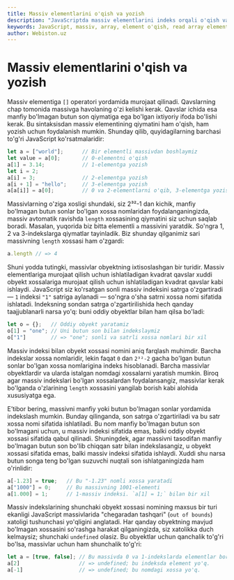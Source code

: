 ```yaml
---
title: Massiv elementlarini o'qish va yozish
description: "JavaScriptda massiv elementlarini indeks orqali o'qish va o'zgartirish. Array ichidagi qiymatlarga kirish, yangi qiymat yozish, mavjudini yangilash va amaliy misollar orqali tushuntirish."
keywords: JavaScript, massiv, array, element o'qish, read array element, element yozish, write array element, indeks, index, update array, element yangilash, beginner, misollar, examples, tutorial
author: Webiston.uz
---
```


# Massiv elementlarini o'qish va yozish

Massiv elementiga `[]` operatori yordamida murojaat qilinadi. Qavslarning chap tomonida massivga havolaning o'zi kelishi kerak. Qavslar ichida esa manfiy bo'lmagan butun son qiymatiga ega bo'lgan ixtiyoriy ifoda bo'lishi kerak. Bu sintaksisdan massiv elementining qiymatini ham o'qish, ham yozish uchun foydalanish mumkin. Shunday qilib, quyidagilarning barchasi to'g'ri JavaScript ko'rsatmalaridir:

``` js
let a = ["world"];      // Bir elementli massivdan boshlaymiz
let value = a[0];       // 0-elementni o'qish
a[1] = 3.14;            // 1-elementga yozish
let i = 2;
a[i] = 3;               // 2-elementga yozish
a[i + 1] = "hello";     // 3-elementga yozish
a[a[i]] = a[0];         // 0 va 2-elementlarni o'qib, 3-elementga yozish
```

Massivlarning o'ziga xosligi shundaki, siz 2³²-1 dan kichik, manfiy bo'lmagan butun sonlar bo'lgan xossa nomlaridan foydalanganingizda, massiv avtomatik ravishda `length` xossasining qiymatini siz uchun saqlab boradi. Masalan, yuqorida biz bitta elementli `a` massivini yaratdik. So'ngra 1, 2 va 3-indekslarga qiymatlar tayinladik. Biz shunday qilganimiz sari massivning `length` xossasi ham o'zgardi:

``` js
a.length // => 4
```

Shuni yodda tutingki, massivlar obyektning ixtisoslashgan bir turidir. Massiv elementlariga murojaat qilish uchun ishlatiladigan kvadrat qavslar xuddi obyekt xossalariga murojaat qilish uchun ishlatiladigan kvadrat qavslar kabi ishlaydi. JavaScript siz ko'rsatgan sonli massiv indeksini satrga o'zgartiradi — `1` indeksi `"1"` satriga aylanadi — so'ngra o'sha satrni xossa nomi sifatida ishlatadi. Indeksning sondan satrga o'zgartirilishida hech qanday taajjublanarli narsa yo'q: buni oddiy obyektlar bilan ham qilsa bo'ladi:

``` js
let o = {};   // Oddiy obyekt yaratamiz
o[1] = "one"; // Uni butun son bilan indekslaymiz
o["1"]        // => "one"; sonli va satrli xossa nomlari bir xil
```

Massiv indeksi bilan obyekt xossasi nomini aniq farqlash muhimdir. Barcha indekslar xossa nomlaridir, lekin faqat `0` dan `2³²-2` gacha bo'lgan butun sonlar bo'lgan xossa nomlarigina indeks hisoblanadi. Barcha massivlar obyektlardir va ularda istalgan nomdagi xossalarni yaratish mumkin. Biroq agar massiv indekslari bo'lgan xossalardan foydalansangiz, massivlar kerak bo'lganda o'zlarining `length` xossasini yangilab borish kabi alohida xususiyatga ega.

E’tibor bering, massivni manfiy yoki butun bo'lmagan sonlar yordamida indekslash mumkin. Bunday qilinganda, son satrga o'zgartiriladi va bu satr xossa nomi sifatida ishlatiladi. Bu nom manfiy bo'lmagan butun son bo'lmagani uchun, u massiv indeksi sifatida emas, balki oddiy obyekt xossasi sifatida qabul qilinadi. Shuningdek, agar massivni tasodifan manfiy bo'lmagan butun son bo'lib chiqqan satr bilan indekslasangiz, u obyekt xossasi sifatida emas, balki massiv indeksi sifatida ishlaydi. Xuddi shu narsa butun songa teng bo'lgan suzuvchi nuqtali son ishlatganingizda ham o'rinlidir:

``` js
a[-1.23] = true;   // Bu "-1.23" nomli xossa yaratadi
a["1000"] = 0;     // Bu massivning 1001-elementi
a[1.000] = 1;      // 1-massiv indeksi. `a[1] = 1;` bilan bir xil
```

Massiv indekslarining shunchaki obyekt xossasi nomining maxsus bir turi ekanligi JavaScript massivlarida "chegaradan tashqari" (`out of bounds`) xatoligi tushunchasi yo'qligini anglatadi. Har qanday obyektning mavjud bo'lmagan xossasini so'rashga harakat qilganingizda, siz xatolikka duch kelmaysiz; shunchaki `undefined` olasiz. Bu obyektlar uchun qanchalik to'g'ri bo'lsa, massivlar uchun ham shunchalik to'g'ri:

``` js
let a = [true, false]; // Bu massivda 0 va 1-indekslarda elementlar bor
a[2]                   // => undefined; bu indeksda element yo'q.
a[-1]                  // => undefined; bu nomdagi xossa yo'q.
```